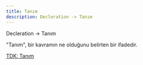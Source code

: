 ```yaml
---
title: Tanım
description: Decleration -> Tanım
---
```


Decleration -> Tanım

"Tanım", bir kavramın ne olduğunu belirten bir ifadedir.

[TDK: Tanım](https://sozluk.gov.tr/?ara=tanım)